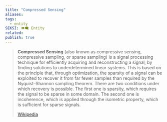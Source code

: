 ```yaml
---
title: "Compressed Sensing"
aliases: 
tags:
  - entity
SEKSI: 👁️‍🗨️ Entity
related:
publish: true
---
```




> **Compressed Sensing** (also known as compressive sensing, compressive sampling, or sparse sampling) is a signal processing technique for efficiently acquiring and reconstructing a signal, by finding solutions to underdetermined linear systems. This is based on the principle that, through optimization, the sparsity of a signal can be exploited to recover it from far fewer samples than required by the Nyquist–Shannon sampling theorem. There are two conditions under which recovery is possible. The first one is sparsity, which requires the signal to be sparse in some domain. The second one is incoherence, which is applied through the isometric property, which is sufficient for sparse signals.
>
> [Wikipedia](https://en.wikipedia.org/wiki/Compressed%20sensing)
